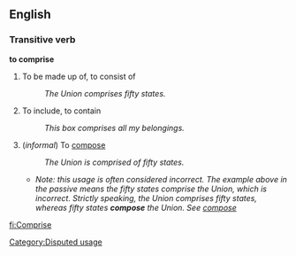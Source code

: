 ==English==

===Transitive verb===

'''to comprise'''

#To be made up of, to consist of
#:''The Union comprises fifty states.''
#To include, to contain
#:''This box comprises all my belongings.''
#(''informal'') To [[compose]]
#:''The Union is comprised of fifty states.''
#*''Note: this usage is often considered incorrect. The example above in the passive means the fifty states comprise the Union, which is incorrect. Strictly speaking, the Union comprises fifty states, whereas fifty states '''compose''' the Union. See [[compose]]''

[[Category:Disputed usage]]

[[fi:Comprise]]